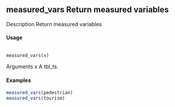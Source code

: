 
## measured_vars Return measured variables
Description Return measured variables

#### Usage
<pre><code>
measured_vars(x)
</code></pre>
Arguments x A tbl_ts.

#### Examples
```r
measured_vars(pedestrian) 
measured_vars(tourism)
```

